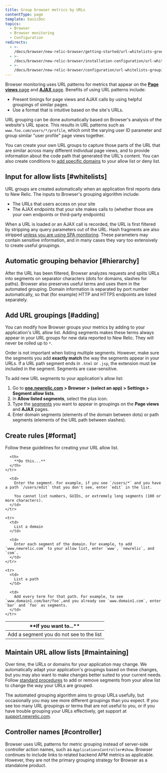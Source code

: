 ```yaml
---
title: Group browser metrics by URLs
contentType: page
template: basicDoc
topics:
  - Browser
  - Browser monitoring
  - Configuration
redirects:
  - >-
    /docs/browser/new-relic-browser/getting-started/url-whitelists-grouping-browser-metrics
  - >-
    /docs/browser/new-relic-browser/installation-configuration/url-whitelists-grouping-browser-metrics
  - >-
    /docs/browser/new-relic-browser/configuration/url-whitelists-grouping-browser-metrics
---
```


Browser monitoring uses URL patterns for metrics that appear on the [**Page views** page](/docs/browser/new-relic-browser/additional-standard-features/page-views-insights-your-sites-popularity) and [**AJAX** page](/docs/browser/new-relic-browser/browser-pro-features/ajax-dashboard-identifying-time-consuming-calls). Benefits of using URL patterns include:

* Present timings for page views and AJAX calls by using helpful groupings of similar pages.
* Use a format that is intuitive based on the site's URLs.

URL grouping can be done automatically based on Browser's analysis of the website's URL space. This results in URL patterns such as `www.foo.com/users/*/profile`, which omit the varying user ID parameter and group similar "user profile" page views together.

You can create your own URL groups to capture those parts of the URL that are similar across many different individual page views, and to provide information about the code path that generated the URL's content. You can also create conditions to [add specific domains](/docs/browser/new-relic-browser/installation-configuration/monitor-or-block-specific-domains) to your allow list or deny list.

## Input for allow lists [#whitelists]

URL groups are created automatically when an application first reports data to New Relic. The inputs to Browser's grouping algorithm include:

* The URLs that users access on your site
* The AJAX endpoints that your site makes calls to (whether those are your own endpoints or third-party endpoints)

When a URL is loaded or an AJAX call is recorded, the URL is first filtered by stripping any query parameters out of the URL. Hash fragments are also stripped [unless you are using SPA monitoring](/docs/browser/single-page-app-monitoring/use-spa-data/understand-spa-data-collection). These parameters may contain sensitive information, and in many cases they vary too extensively to create useful groupings.

## Automatic grouping behavior [#hierarchy]

After the URL has been filtered, Browser analyzes requests and splits URLs into segments on separator characters (dots for domains, slashes for paths). Browser also preserves useful terms and uses them in the automated grouping. Domain information is separated by port number automatically, so that (for example) HTTP and HTTPS endpoints are listed separately.

## Add URL groupings [#adding]

You can modify how Browser groups your metrics by adding to your application's URL allow list. Adding segments makes these terms always appear in your URL groups for new data reported to New Relic. They will never be rolled up to `*`.

Order is not important when listing multiple segments. However, make sure the segments you add **exactly match** the way the segments appear in your URLs. If a URL path segment ends in `.html` or `.jsp`, the extension must be included in the segment. Segments are case-sensitive.

To add new URL segments to your application's allow list:

1. Go to **[one.newrelic.com](https://one.newrelic.com) > Browser > (select an app) > Settings > Segment allow lists**.
2. In **Allow listed segments**, select the plus <Icon name="fe-plus-circle"/>
   icon.
3. Type the [segments](#format) you want to appear in groupings on the **Page views** and **AJAX** pages.
4. Enter domain segments (elements of the domain between dots) or path segments (elements of the URL path between slashes).

## Create rules [#format]

Follow these guidelines for creating your URL allow list.

<Table>
  <thead>
    <tr id="segments">
      <th width={200}>
        **If you want to...**
      </th>

      <th>
        **Do this...**
      </th>
    </tr>
  </thead>

  <tbody>
    <tr>
      <td>
        Add a segment you do not see to the list
      </td>

      <td>
        Enter the segment. For example, if you see `/users/*` and you have a path `/users/edit` that you don't see, enter `edit` in the list.

        You cannot list numbers, GUIDs, or extremely long segments (100 or more characters).
      </td>
    </tr>

    <tr>
      <td>
        List a domain
      </td>

      <td>
        Enter each segment of the domain. For example, to add `www.newrelic.com` to your allow list, enter `www`, `newrelic`, and `com`.
      </td>
    </tr>

    <tr>
      <td>
        List a path
      </td>

      <td>
        Add every term for that path. For example, to see `www.domain1.com/bar/foo`,and you already see `www.domain1.com`, enter `bar` and `foo` as segments.
      </td>
    </tr>
  </tbody>
</Table>

## Maintain URL allow lists [#maintaining]

Over time, the URLs or domains for your application may change. We automatically adapt your application's groupings based on these changes, but you may also want to make changes better suited to your current needs. Follow [standard procedures](#adding) to add or remove segments from your allow list to change the way your URLs are grouped.

The automated grouping algorithm aims to group URLs usefully, but occasionally you may see more different groupings than you expect. If you see too many URL groupings or terms that are not useful to you, or if you have trouble grouping your URLs effectively, get support at [support.newrelic.com](https://support.newrelic.com/home).

## Controller names [#controller]

Browser uses URL patterns for metric grouping instead of server-side controller action names, such as `ApplicationsController#show`. Browser continues to include links to related backend APM metrics as applicable. However, they are not the primary grouping strategy for Browser as a standalone product.
